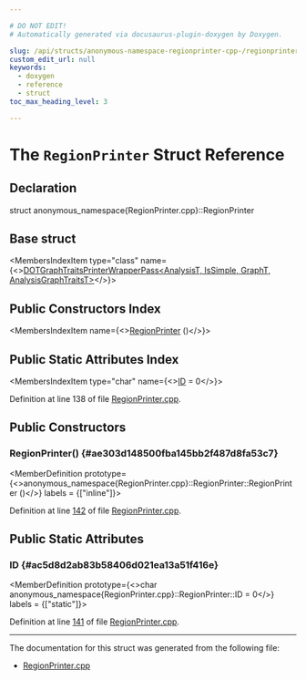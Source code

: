 ```yaml
---

# DO NOT EDIT!
# Automatically generated via docusaurus-plugin-doxygen by Doxygen.

slug: /api/structs/anonymous-namespace-regionprinter-cpp-/regionprinter
custom_edit_url: null
keywords:
  - doxygen
  - reference
  - struct
toc_max_heading_level: 3

---
```





# The `RegionPrinter` Struct Reference

<DoxygenPage pluginConfig={pluginConfig}>



## Declaration

<CodeBlock>struct anonymous_namespace{RegionPrinter.cpp}::RegionPrinter</CodeBlock>

## Base struct

<MembersIndex>

<MembersIndexItem
  type="class"
  name={<><a href="/docs/api/classes/llvm/dotgraphtraitsprinterwrapperpass">DOTGraphTraitsPrinterWrapperPass&lt;AnalysisT, IsSimple, GraphT, AnalysisGraphTraitsT&gt;</a></>}>
</MembersIndexItem>

</MembersIndex>

## Public Constructors Index

<MembersIndex>

<MembersIndexItem
  name={<><a href="#ae303d148500fba145bb2f487d8fa53c7">RegionPrinter</a> ()</>}>
</MembersIndexItem>

</MembersIndex>

## Public Static Attributes Index

<MembersIndex>

<MembersIndexItem
  type="char"
  name={<><a href="#ac5d8d2ab83b58406d021ea13a51f416e">ID</a> = 0</>}>
</MembersIndexItem>

</MembersIndex>


Definition at line 138 of file <a href="/docs/api/files/lib/lib/analysis/regionprinter-cpp">RegionPrinter.cpp</a>.

<SectionDefinition>

## Public Constructors

### RegionPrinter() {#ae303d148500fba145bb2f487d8fa53c7}

<MemberDefinition
  prototype={<>anonymous&#95;namespace&#123;RegionPrinter.cpp&#125;::RegionPrinter::RegionPrinter ()</>}
  labels = {["inline"]}>

Definition at line <a href="/docs/api/files/lib/lib/analysis/regionprinter-cpp/#l00142">142</a> of file <a href="/docs/api/files/lib/lib/analysis/regionprinter-cpp">RegionPrinter.cpp</a>.
</MemberDefinition>

</SectionDefinition>

<SectionDefinition>

## Public Static Attributes

### ID {#ac5d8d2ab83b58406d021ea13a51f416e}

<MemberDefinition
  prototype={<>char anonymous&#95;namespace&#123;RegionPrinter.cpp&#125;::RegionPrinter::ID = 0</>}
  labels = {["static"]}>

Definition at line <a href="/docs/api/files/lib/lib/analysis/regionprinter-cpp/#l00141">141</a> of file <a href="/docs/api/files/lib/lib/analysis/regionprinter-cpp">RegionPrinter.cpp</a>.
</MemberDefinition>

</SectionDefinition>

<hr/>

The documentation for this struct was generated from the following file:

<ul>
<li><a href="/docs/api/files/lib/lib/analysis/regionprinter-cpp">RegionPrinter.cpp</a></li>
</ul>

</DoxygenPage>
